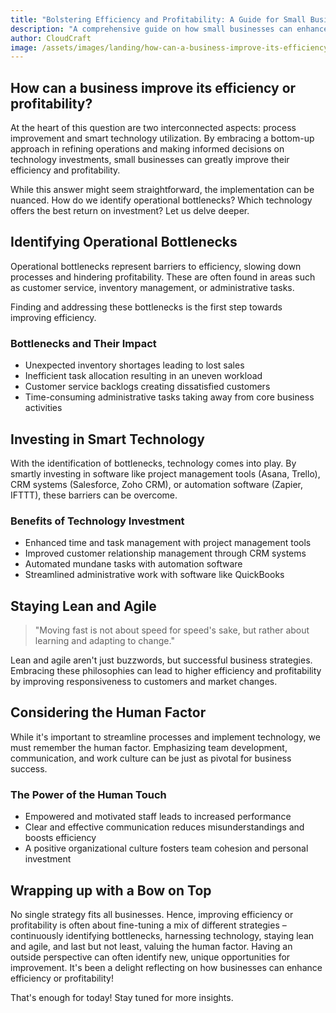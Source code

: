 ```yaml
---
title: "Bolstering Efficiency and Profitability: A Guide for Small Businesses"
description: "A comprehensive guide on how small businesses can enhance their efficiency and profitability."
author: CloudCraft
image: /assets/images/landing/how-can-a-business-improve-its-efficiency-or-profitability.jpg
---
```


## How can a business improve its efficiency or profitability?

At the heart of this question are two interconnected aspects: process improvement and smart technology utilization. By embracing a bottom-up approach in refining operations and making informed decisions on technology investments, small businesses can greatly improve their efficiency and profitability. 

While this answer might seem straightforward, the implementation can be nuanced. How do we identify operational bottlenecks? Which technology offers the best return on investment? Let us delve deeper.

<ServicesBlurb />

## Identifying Operational Bottlenecks

Operational bottlenecks represent barriers to efficiency, slowing down processes and hindering profitability. These are often found in areas such as customer service, inventory management, or administrative tasks.

Finding and addressing these bottlenecks is the first step towards improving efficiency.

### Bottlenecks and Their Impact

 * Unexpected inventory shortages leading to lost sales
 * Inefficient task allocation resulting in an uneven workload
 * Customer service backlogs creating dissatisfied customers
 * Time-consuming administrative tasks taking away from core business activities

## Investing in Smart Technology

With the identification of bottlenecks, technology comes into play. By smartly investing in software like project management tools (Asana, Trello), CRM systems (Salesforce, Zoho CRM), or automation software (Zapier, IFTTT), these barriers can be overcome.

### Benefits of Technology Investment

 * Enhanced time and task management with project management tools
 * Improved customer relationship management through CRM systems
 * Automated mundane tasks with automation software
 * Streamlined administrative work with software like QuickBooks

<GetStartedBlurb />

## Staying Lean and Agile

<blockquote>"Moving fast is not about speed for speed's sake, but rather about learning and adapting to change."</blockquote>

Lean and agile aren't just buzzwords, but successful business strategies. Embracing these philosophies can lead to higher efficiency and profitability by improving responsiveness to customers and market changes.

## Considering the Human Factor

While it's important to streamline processes and implement technology, we must remember the human factor. Emphasizing team development, communication, and work culture can be just as pivotal for business success.

### The Power of the Human Touch

 * Empowered and motivated staff leads to increased performance
 * Clear and effective communication reduces misunderstandings and boosts efficiency
 * A positive organizational culture fosters team cohesion and personal investment 

## Wrapping up with a Bow on Top

No single strategy fits all businesses. Hence, improving efficiency or profitability is often about fine-tuning a mix of different strategies – continuously identifying bottlenecks, harnessing technology, staying lean and agile, and last but not least, valuing the human factor. Having an outside perspective can often identify new, unique opportunities for improvement. It's been a delight reflecting on how businesses can enhance efficiency or profitability!

That's enough for today! Stay tuned for more insights.